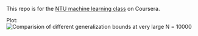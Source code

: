 This repo is for the [NTU machine learning class](https://class.coursera.org/ntumlone-003)
on Coursera.

Plot:
![Comparision of different generalization bounds at very large N = 10000](https://raw.githubusercontent.com/fhlgood/NTU_ml/master/gbounds.png)
